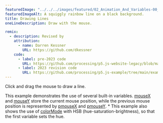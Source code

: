 ---
featuredImage: "../../../images/featured/02_Animation_And_Variables-00_Drawing_Lines-thumbnail.png"
featuredImageAlt: A squiggly rainbow line on a black background.
title: Drawing Lines
oneLineDescription: Draw with the mouse.

remix:
  - description: Revised by
    attribution:
      - name: Darren Kessner
        URL: https://github.com/dkessner
    code:
      - label: pre-2023 code
        URL: https://github.com/processing/p5.js-website-legacy/blob/main/src/data/examples/en/17_Drawing/00_Continuous_Lines.js
      - label: 2023 revision code
        URL: https://github.com/processing/p5.js-example/tree/main/examples/02_Animation_And_Variables/00_Drawing_Lines
---

Click and drag the mouse to draw a line.

This example demonstrates the use of several built-in
variables.
<a href="https://p5js.org/reference/p5/mouseX">mouseX</a>
and
<a href="https://p5js.org/reference/p5/mouseY">mouseY</a>
store the current mouse position, while the
previous mouse position is represented by
<a href="https://p5js.org/reference/p5/pmouseX">pmouseX</a>
and
<a href="https://p5js.org/reference/p5/pmouseY">pmouseY</a>.
 *
This example also shows the use of
<a href="https://p5js.org/reference/p5/colorMode">colorMode</a> with HSB
(hue-saturation-brightness), so that the first variable sets the hue.